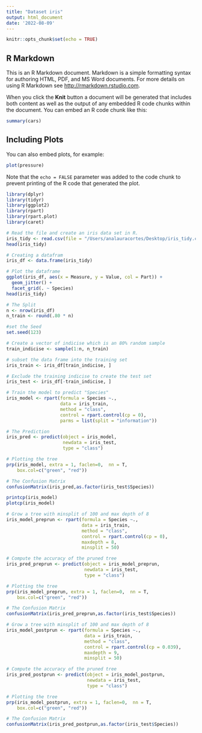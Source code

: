 ```yaml
---
title: "Dataset iris"
output: html_document
date: '2022-08-09'
---
```


```r
knitr::opts_chunk$set(echo = TRUE)
```

## R Markdown

This is an R Markdown document. Markdown is a simple formatting syntax for authoring HTML, PDF, and MS Word documents. For more details on using R Markdown see <http://rmarkdown.rstudio.com>.

When you click the **Knit** button a document will be generated that includes both content as well as the output of any embedded R code chunks within the document. You can embed an R code chunk like this:

```r
summary(cars)
```

## Including Plots

You can also embed plots, for example:

```r
plot(pressure)
```

Note that the `echo = FALSE` parameter was added to the code chunk to prevent printing of the R code that generated the plot.


```r
library(dplyr)
library(tidyr)
library(ggplot2)
library(rpart)
library(rpart.plot)
library(caret)
```


```r
# Read the file and create an iris data set in R.
iris_tidy <- read.csv(file = "/Users/analauracortes/Desktop/iris_tidy.csv")
head(iris_tidy)
```


```r
# Creating a datafram
iris_df <- data.frame(iris_tidy)
```
```r
# Plot the dataframe
ggplot(iris_df, aes(x = Measure, y = Value, col = Part)) +
  geom_jitter() +
  facet_grid(. ~ Species)
head(iris_tidy)
```

```r
# The Split
n <- nrow(iris_df)
n_train <- round(.80 * n)
```

```r
#set the Seed
set.seed(123)
```

```r
# Create a vector of indicise which is an 80% random sample
train_indicise <- sample(1:n, n_train)
```

```r
# subset the data frame into the training set
iris_train <- iris_df[train_indicise, ]
```

```r
# Exclude the training indicise to create the test set
iris_test <- iris_df[-train_indicise, ]
```

```r
# Train the model to predict "Species"
iris_model <- rpart(formula = Species ~.,
                    data = iris_train,
                    method = "class",
                    control = rpart.control(cp = 0),
                    parms = list(split = "information"))
```

```r
# The Prediction
iris_pred <- predict(object = iris_model,
                     newdata = iris_test,
                     type = "class")
```

```r
# Plotting the tree
prp(iris_model, extra = 1, faclen=0,  nn = T,
    box.col=c("green", "red"))
```

```r
# The Confusion Matrix
confusionMatrix(iris_pred,as.factor(iris_test$Species))
```


```r
printcp(iris_model)
plotcp(iris_model)
```


```r
# Grow a tree with minsplit of 100 and max depth of 8
iris_model_preprun <- rpart(formula = Species ~.,
                            data = iris_train,
                            method = "class",
                            control = rpart.control(cp = 0),
                            maxdepth = 8,
                            minsplit = 50)
```

```r
# Compute the accuracy of the pruned tree
iris_pred_preprun <- predict(object = iris_model_preprun,
                             newdata = iris_test,
                             type = "class")
```

```r
# Plotting the tree
prp(iris_model_preprun, extra = 1, faclen=0,  nn = T,
    box.col=c("green", "red"))
```

```r
# The Confusion Matrix
confusionMatrix(iris_pred_preprun,as.factor(iris_test$Species))

```

```r
# Grow a tree with minsplit of 100 and max depth of 8
iris_model_postprun <- rpart(formula = Species ~.,
                             data = iris_train,
                             method = "class",
                             control = rpart.control(cp = 0.039),
                             maxdepth = 9,
                             minsplit = 50)
```

```r
# Compute the accuracy of the pruned tree
iris_pred_postprun <- predict(object = iris_model_postprun,
                              newdata = iris_test,
                              type = "class")
```

```r
# Plotting the tree
prp(iris_model_postprun, extra = 1, faclen=0,  nn = T,
    box.col=c("green", "red"))
```

```r
# The Confusion Matrix
confusionMatrix(iris_pred_postprun,as.factor(iris_test$Species))

```

